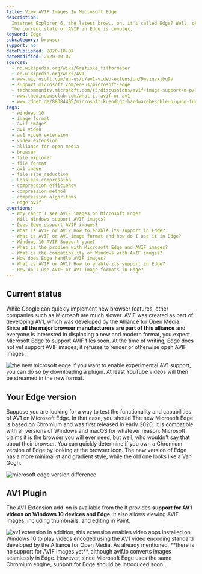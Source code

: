 ```yaml
---
title: View AVIF Images In Microsoft Edge
description:
  Internet Explorer 6, the latest brow.. oh, it's called Edge? Well, okay.
  The current state of AVIF in Edge is complex.
keyword: Edge
subcategory: browser
support: no
datePublished: 2020-10-07
dateModified: 2020-10-07
sources:
  - no.wikipedia.org/wiki/Grafiske_filformater
  - en.wikipedia.org/wiki/AV1
  - www.microsoft.com/en-us/p/av1-video-extension/9mvzqvxjbq9v
  - support.microsoft.com/en-us/microsoft-edge
  - techcommunity.microsoft.com/t5/discussions/avif-image-support/m-p/1802087
  - www.thewindowsclub.com/what-is-avif-or-av1
  - www.zdnet.de/88384405/microsoft-kuendigt-hardwarebeschleunigung-fuer-av1-an
tags:
  - windows 10
  - image format
  - avif images
  - av1 video
  - av1 video extension
  - video extension
  - alliance for open media
  - browser
  - file explorer
  - file format
  - av1 image
  - file size reduction
  - Lossless compression
  - compression efficiency
  - compression method
  - compression algorithms
  - edge avif
questions:
  - Why can't I see AVIF images on Microsoft Edge?
  - Will Windows support AVIF images?
  - Does Edge support AVIF images?
  - What is AVIF or AV1? How to enable its support in Edge?
  - What is AVIF or AV1 image format and how do I use it in Edge?
  - Windows 10 AVIF Support gone?
  - What is the problem with Microsoft Edge and AVIF images?
  - What is the compatibility of Windows with AVIF images?
  - How does Edge handle AVIF images?
  - What is AVIF or AV1? How to enable its support in Edge?
  - How do I use AVIF or AV1 image formats in Edge?
---
```


## Current status

While Google can quickly implement new browser features, other companies such as Microsoft are much slower. AVIF was created as part of developing AV1, which was developed by the Alliance for Open Media. Since **all the major browser manufacturers are part of this alliance** and everyone is interested in displacing a new and modern format, you expect Microsoft Edge to support AVIF files soon. At the time of writing, Edge does not yet support AVIF images; it refuses to render or otherwise open AVIF images.

<Image src="edge-new" alt="the new microsoft edge" />
If you want to enable experimental AV1 support, you can do so by downloading a plugin.
At least YouTube videos will then be streamed in the new format.

## Your Edge version

Suppose you are looking for a way to test the functionality and capabilities of AV1 on Microsoft Edge. In that case, you should <Link href="www.microsoft.com/en-us/edge" text="download the latest version of the browser." />
The new Microsoft Edge is based on Chromium and was first released in early 2020\. It is compatible with all versions of Windows and macOS for whatever reason. Microsoft claims it is the browser you will ever need, but well, who wouldn't say that about their browser. You can quickly determine if you own a Chromium version of Edge by looking at the browser icon. The new version of Edge has a more minimalist and gradient style, while the old one looks like a Van Gogh.

<Image src="edge-or-edge" alt="microsoft edge version difference" />

## AV1 Plugin

The AV1 Extension add-on is available from the <Link href="www.microsoft.com/en-us/p/av1-video-extension/9mvzqvxjbq9v" text="Microsoft Store." /> It provides **support for AV1 videos on Windows 10 devices and Edge**. It also allows viewing AVIF images, including thumbnails, and editing in Paint.

<Image src="edge-av1" alt="av1 extension" />
In addition, this extension enables video apps installed on Windows 10 to play videos
encoded using the AV1 video encoding standard developed by the Alliance for Open
Media. As already mentioned, **there is no support for AVIF images yet**, although
avif.io converts images seamlessly in Edge. However, since Microsoft Edge uses the
same Chromium engine, support for Edge should be introduced soon.
